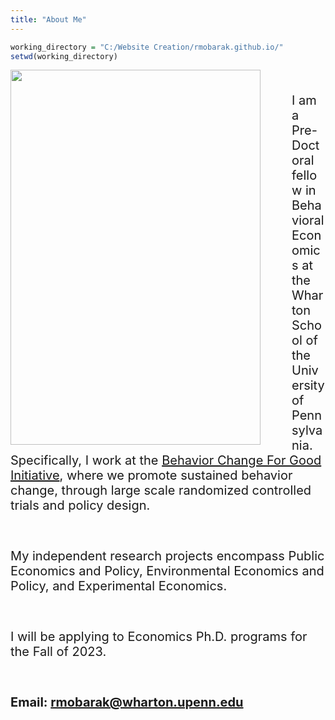 ```yaml
---
title: "About Me"
---
```


```r
working_directory = "C:/Website Creation/rmobarak.github.io/"
setwd(working_directory)
```

<img src = "files/website_photo.jpg" width = "400" height = "600" style = "float:left; padding-right:50px">

<br>

<p style = "font-size:20px"> I am a Pre-Doctoral fellow in Behavioral Economics at the Wharton School of the University of Pennsylvania. Specifically, I work at the <a href = "https://bcfg.wharton.upenn.edu/"> Behavior Change For Good Initiative</a>, where we promote sustained behavior change, through large scale randomized controlled trials and policy design. </p> 

<br>

<p style = "font-size:20px"> My independent research projects encompass Public Economics and Policy, Environmental Economics and Policy, and Experimental Economics. </p> 

<br>

<p style = "font-size:20px"> I will be applying to Economics Ph.D. programs for the Fall of 2023. </p>

<br>

<p style = "font-size:20px"> <strong> Email: <u> rmobarak@wharton.upenn.edu </u> </strong> </p>